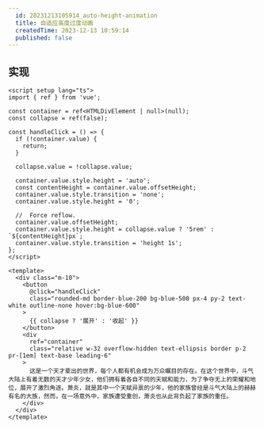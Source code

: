 ```yaml
---
  id: 20231213105914_auto-height-animation
  title: 自适应高度过度动画
  createdTime: 2023-12-13 10:59:14
  published: false
---
```


## 实现

```vue
<script setup lang="ts">
import { ref } from 'vue';

const container = ref<HTMLDivElement | null>(null);
const collapse = ref(false);

const handleClick = () => {
  if (!container.value) {
    return;
  }

  collapse.value = !collapse.value;

  container.value.style.height = 'auto';
  const contentHeight = container.value.offsetHeight;
  container.value.style.transition = 'none';
  container.value.style.height = '0';

  //  Force reflow.
  container.value.offsetHeight;
  container.value.style.height = collapse.value ? '5rem' : `${contentHeight}px`;
  container.value.style.transition = 'height 1s';
};
</script>

<template>
  <div class="m-10">
    <button
      @click="handleClick"
      class="rounded-md border-blue-200 bg-blue-500 px-4 py-2 text-white outline-none hover:bg-blue-600"
    >
      {{ collapse ? '展开' : '收起' }}
    </button>
    <div
      ref="container"
      class="relative w-32 overflow-hidden text-ellipsis border p-2 pr-[1em] text-base leading-6"
    >
      这是一个天才辈出的世界，每个人都有机会成为万众瞩目的存在。在这个世界中，斗气大陆上有着无数的天才少年少女，他们拥有着各自不同的天赋和能力，为了争夺无上的荣耀和地位，展开了激烈角逐。萧炎，就是其中一个天赋异禀的少年，他的家族曾经是斗气大陆上的赫赫有名的大族，然而，在一场意外中，家族遭受重创，萧炎也从此背负起了家族的重任。
    </div>
  </div>
</template>
```
